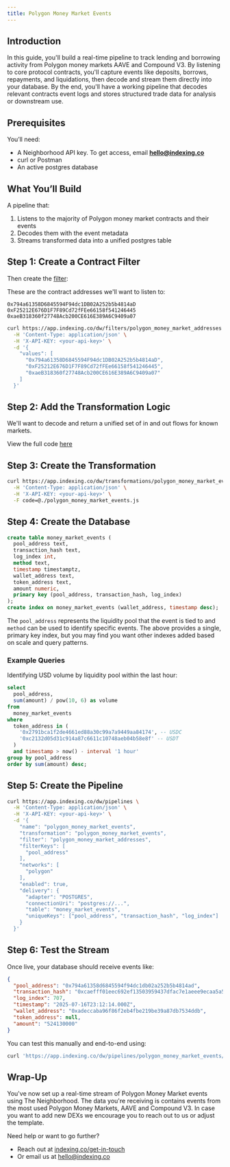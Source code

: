 ```yaml
---
title: Polygon Money Market Events
---
```


## Introduction

In this guide, you'll build a real-time pipeline to track lending and borrowing activity from Polygon money markets AAVE and Compound V3. By listening to core protocol contracts, you'll capture events like deposits, borrows, repayments, and liquidations, then decode and stream them directly into your database. By the end, you'll have a working pipeline that decodes relevant contracts event logs and stores structured trade data for analysis or downstream use.

## Prerequisites

You’ll need:

- A Neighborhood API key. To get access, email [**hello@indexing.co**](mailto:hello@indexing.co)
- curl or Postman
- An active postgres database

## What You’ll Build

A pipeline that:

1. Listens to the majority of Polygon money market contracts and their events
2. Decodes them with the event metadata
3. Streams transformed data into a unified postgres table

## Step 1: Create a Contract Filter

Then create the [filter](https://docs.indexing.co/guide/filters/add):

These are the contract addresses we'll want to listen to:

```text
0x794a61358D6845594F94dc1DB02A252b5b4814aD
0xF25212E676D1F7F89Cd72fFEe66158f541246445
0xaeB318360f27748Acb200CE616E389A6C9409a07
```

```bash
curl https://app.indexing.co/dw/filters/polygon_money_market_addresses \
  -H 'Content-Type: application/json' \
  -H 'X-API-KEY: <your-api-key>' \
  -d '{
    "values": [
      "0x794a61358D6845594F94dc1DB02A252b5b4814aD",
      "0xF25212E676D1F7F89Cd72fFEe66158f541246445",
      "0xaeB318360f27748Acb200CE616E389A6C9409a07"
    ]
  }'
```

## Step 2: Add the Transformation Logic

We'll want to decode and return a unified set of in and out flows for known markets.

View the full code [here](https://github.com/indexing-co/docs/blob/main/examples/transformations/polygon_money_markets.js)

## Step 3: Create the Transformation

```bash
curl https://app.indexing.co/dw/transformations/polygon_money_market_events \
  -H 'Content-Type: application/json' \
  -H 'X-API-KEY: <your-api-key>' \
  -F code=@./polygon_money_market_events.js
```

## Step 4: Create the Database

```sql
create table money_market_events (
  pool_address text,
  transaction_hash text,
  log_index int,
  method text,
  timestamp timestamptz,
  wallet_address text,
  token_address text,
  amount numeric,
  primary key (pool_address, transaction_hash, log_index)
);
create index on money_market_events (wallet_address, timestamp desc);
```

The `pool_address` represents the liquidity pool that the event is tied to and `method` can be used to identify specific events. The above provides a single, primary key index, but you may find you want other indexes added based on scale and query patterns.

### Example Queries

Identifying USD volume by liquidity pool within the last hour:

```sql
select
  pool_address,
  sum(amount) / pow(10, 6) as volume
from
  money_market_events
where
  token_address in (
    '0x2791bca1f2de4661ed88a30c99a7a9449aa84174', -- USDC
    '0xc2132d05d31c914a87c6611c10748aeb04b58e8f' -- USDT
  )
  and timestamp > now() - interval '1 hour'
group by pool_address
order by sum(amount) desc;
```

## Step 5: Create the Pipeline

```bash
curl https://app.indexing.co/dw/pipelines \
  -H 'Content-Type: application/json' \
  -H 'X-API-KEY: <your-api-key>' \
  -d '{
    "name": "polygon_money_market_events",
    "transformation": "polygon_money_market_events",
    "filter": "polygon_money_market_addresses",
    "filterKeys": [
      "pool_address"
    ],
    "networks": [
      "polygon"
    ],
    "enabled": true,
    "delivery": {
      "adapter": "POSTGRES",
      "connectionUri": "postgres://...",
      "table": "money_market_events",
      "uniqueKeys": ["pool_address", "transaction_hash", "log_index"]
    }
  }'
```

## Step 6: Test the Stream

Once live, your database should receive events like:

```json
{
  "pool_address": "0x794a61358d6845594f94dc1db02a252b5b4814ad",
  "transaction_hash": "0xcaefff01eec692ef13503959437dfac7e1aeee9ecaa5a5d7b640a5dda30cccc6",
  "log_index": 707,
  "timestamp": "2025-07-16T23:12:14.000Z",
  "wallet_address": "0xadeccaba96f86f2eb4fbe219be39a87db7534ddb",
  "token_address": null,
  "amount": "524130000"
}
```

You can test this manually and end-to-end using:

```bash
curl 'https://app.indexing.co/dw/pipelines/polygon_money_market_events/test/polygon/74046461' -H 'X-API-KEY: <your-api-key>' -X POST
```

## Wrap-Up

You've now set up a real-time stream of Polygon Money Market events using The Neighborhood. The data you're receiving is contains events from the most used Polygon Money Markets, AAVE and Compound V3. In case you want to add new DEXs we encourage you to reach out to us or adjust the template.

Need help or want to go further?

- Reach out at [indexing.co/get-in-touch](https://www.indexing.co/get-in-touch)
- Or email us at [hello@indexing.co](mailto:hello@indexing.co)
